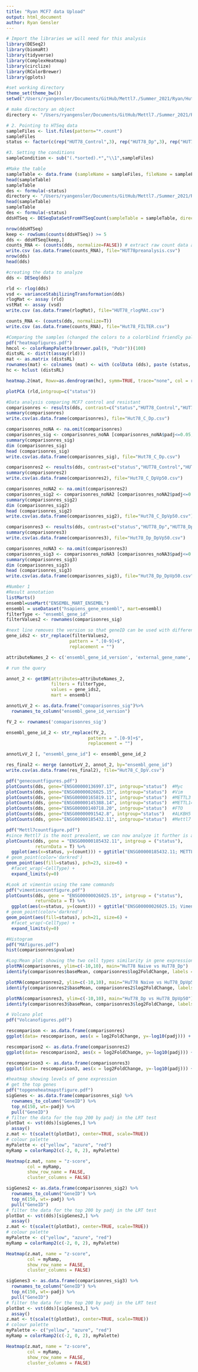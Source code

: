 ```yaml
---
title: "Ryan MCF7 data Upload"
output: html_document
author: Ryan Gensler
---
```


```r
# Import the libraries we will need for this analysis
library(DESeq2)
library(biomaRt)
library(tidyverse)
library(ComplexHeatmap)
library(circlize)
library(RColorBrewer)
library(gplots)

```


```r
#set working directory
theme_set(theme_bw())
setwd("/Users/ryangensler/Documents/GitHub/Mettl7./Summer_2021/Ryan/Hut78 analysis")
```


```r
# make directory an object
directory <- "/Users/ryangensler/Documents/GitHub/Mettl7./Summer_2021/Ryan/Hut78 analysis"
```


```r
# 2. Pointing to HTSeq data
sampleFiles <- list.files(pattern="*.count")
sampleFiles
status <- factor(c(rep("HUT78_Control",3), rep("HUT78_Dp",3), rep("HUT78_DpVp50",3)))
```


```r
#3. Setting the conditions
sampleCondition <- sub("(.*sorted).*","\\1",sampleFiles)

```


```r
#Make the table 
sampleTable <- data.frame (sampleName = sampleFiles, fileName = sampleFiles, status=status)
head(sampleTable)
sampleTable
des <- formula(~status)
directory <- "/Users/ryangensler/Documents/GitHub/Mettl7./Summer_2021/Ryan/Hut78 analysis"
head(sampleTable)
sampleTable
des <- formula(~status)
ddsHTSeq <- DESeqDataSetFromHTSeqCount(sampleTable = sampleTable, directory = directory, design= des)

```


```r
nrow(ddsHTSeq)
keep <- rowSums(counts(ddsHTSeq)) >= 5
dds <- ddsHTSeq[keep,]
counts_RNA <- (counts(dds, normalize=FALSE)) # extract raw count data after normalization
write.csv (as.data.frame(counts_RNA), file="HUT78preanalysis.csv") 
nrow(dds)
head(dds)
```

```r
#creating the data to analyze
dds <- DESeq(dds) 
```

```r

rld <- rlog(dds)
vsd <- varianceStabilizingTransformation(dds)
rlogMat <- assay (rld)
vstMat <- assay (vsd)
write.csv (as.data.frame(rlogMat), file="HUT78_rlogMAt.csv")

counts_RNA <- (counts(dds, normalize=T))
write.csv (as.data.frame(counts_RNA), file="Hut78_FILTER.csv")

```

```r
#Comparing the samples (changed the colors to a colorblind friendly palate)
pdf("heatmapfigures.pdf")
hmcol <- colorRampPalette(brewer.pal(9, "PuOr"))(100)
distsRL <- dist(t(assay(rld)))
mat <- as.matrix (distsRL) 
rownames(mat) <- colnames (mat) <- with (colData (dds), paste (status, sep = " : "))
hc <- hclust (distsRL)

heatmap.2(mat, Rowv=as.dendrogram(hc), symm=TRUE, trace="none", col = rev (hmcol))

plotPCA (rld,intgroup=c("status"))
```

```r
#Data analysis comparing MCF7 control and resistant
comparisonres <- results(dds, contrast=c("status","HUT78_Control","HUT78_Dp"))
summary(comparisonres)
write.csv(as.data.frame(comparisonres), file="Hut78_C_Dp.csv")

comparisonres_noNA <- na.omit(comparisonres)
comparisonres_sig <- comparisonres_noNA [comparisonres_noNA$padj<=0.05,]
summary(comparisonres_sig)
dim (comparisonres_sig)
head (comparisonres_sig)
write.csv(as.data.frame(comparisonres_sig), file="Hut78_C_Dp.csv")
```

```r
comparisonres2 <- results(dds, contrast=c("status","HUT78_Control","HUT78_DpVp50"))
summary(comparisonres2)
write.csv(as.data.frame(comparisonres2), file="Hut78_C_DpVp50.csv")

comparisonres_noNA2 <- na.omit(comparisonres2)
comparisonres_sig2 <- comparisonres_noNA2 [comparisonres_noNA2$padj<=0.05,]
summary(comparisonres_sig2)
dim (comparisonres_sig2)
head (comparisonres_sig2)
write.csv(as.data.frame(comparisonres_sig2), file="Hut78_C_DpVp50.csv")
```

```r
comparisonres3 <- results(dds, contrast=c("status","HUT78_Dp","HUT78_DpVp50"))
summary(comparisonres3)
write.csv(as.data.frame(comparisonres3), file="Hut78_Dp_DpVp50.csv")

comparisonres_noNA3 <- na.omit(comparisonres3)
comparisonres_sig3 <- comparisonres_noNA3 [comparisonres_noNA3$padj<=0.05,]
summary(comparisonres_sig3)
dim (comparisonres_sig3)
head (comparisonres_sig3)
write.csv(as.data.frame(comparisonres_sig3), file="Hut78_Dp_DpVp50.csv")
```

```r
#Number 1
#Result annotation
listMarts()
ensembl=useMart("ENSEMBL_MART_ENSEMBL")
ensembl = useDataset("hsapiens_gene_ensembl", mart=ensembl)
filterType <- "ensembl_gene_id"
filterValues2 <- rownames(comparisonres_sig)

#next line removes the version so that geneID can be used with different annotation versions
gene_ids2 <- str_replace(filterValues2,
                        pattern = ".[0-9]+$",
                        replacement = "")

attributeNames_2 <- c('ensembl_gene_id_version', 'external_gene_name', 'gene_biotype', 'ensembl_gene_id')

# run the query

annot_2 <- getBM(attributes=attributeNames_2, 
                 filters = filterType, 
                 values = gene_ids2, 
                 mart = ensembl)

annotLvV_2 <- as.data.frame("comaparisonres_sig")%>% 
  rownames_to_column("ensembl_gene_id_version")

fV_2 <- rownames('comaparisonres_sig')

ensembl_gene_id_2 <- str_replace(fV_2,
                               pattern = ".[0-9]+$",
                               replacement = "")

annotLvV_2 [, "ensembl_gene_id"] <- ensembl_gene_id_2

res_final2 <- merge (annotLvV_2, annot_2, by="ensembl_gene_id")
write.csv(as.data.frame(res_final2), file="Hut78_C_DpV.csv")
```


```r
pdf("genecountfigures.pdf")
plotCounts(dds, gene="ENSG00000136997.17", intgroup="status")  #Myc
plotCounts(dds, gene="ENSG00000026025.15", intgroup="status")  #Vim
plotCounts(dds, gene="ENSG00000165819.11", intgroup="status")  #METTL3
plotCounts(dds, gene="ENSG00000145388.14", intgroup="status")  #METTL14
plotCounts(dds, gene="ENSG00000140718.20", intgroup="status")  #FTO
plotCounts(dds, gene="ENSG00000091542.8", intgroup="status")   #ALKBH5
plotCounts(dds, gene="ENSG00000185432.11", intgroup="status")  #Mettl7
```


```r
pdf("Mettl7countfigure.pdf")
#since Mettl7 is the most prevalent, we can now analyze it further is a ggplot 
plotCounts(dds, gene = "ENSG00000185432.11", intgroup = ("status"),
           returnData = T) %>% 
  ggplot(aes(x=status, y=(count))) + ggtitle("ENSG00000185432.11; METTL7A") +
# geom_point(color='darkred')
geom_point(aes(fill=status), pch=23, size=6) +
  #facet_wrap(~CellType) +
  expand_limits(y=0)
```
```r
#Look at vimentin using the same commands 
pdf("vimentincountfigure.pdf")
plotCounts(dds, gene = "ENSG00000026025.15", intgroup = ("status"),
           returnData = T) %>% 
  ggplot(aes(x=status, y=(count))) + ggtitle("ENSG00000026025.15; Vimentin") +
# geom_point(color='darkred')
geom_point(aes(fill=status), pch=21, size=6) +
  #facet_wrap(~CellType) +
  expand_limits(y=0)
```

```r
#Histogram 
pdf("MAfigures.pdf")
hist(comparisonres$pvalue)

#Log:Mean plot showing the two cell types similarity in gene expression
plotMA(comparisonres, ylim=c(-10,10), main="HuT78 Naive vs HuT78_Dp")
identify(comparisonres$baseMean, comparisonres$log2FoldChange, labels = row.names(comparisonres))

plotMA(comparisonres2, ylim=c(-10,10), main="HuT78 Naive vs HuT78_DpVp50")
identify(comparisonres2$baseMean, comparisonres2$log2FoldChange, labels = row.names(comparisonres2))

plotMA(comparisonres3, ylim=c(-10,10), main="HuT78_Dp vs HuT78_DpVp50")
identify(comparisonres3$baseMean, comparisonres3$log2FoldChange, labels = row.names(comparisonres3))
```

```r
# Volcano plot 
pdf("Volcanofigures.pdf")

rescomparison <- as.data.frame(comparisonres)
ggplot(data= rescomparison, aes(x = log2FoldChange, y=-log10(padj))) + geom_point(aes(colour=padj < 0.05), size=2)+ ggtitle("HuT78 Naive vs HuT78 Resistant") +xlab("log2 Fold Change") + ylab("-log10 padj")

rescomparison2 <- as.data.frame(comparisonres2)
ggplot(data= rescomparison2, aes(x = log2FoldChange, y=-log10(padj))) + geom_point(aes(colour=padj < 0.05), size=2)+ ggtitle("HuT78_C vs HuT78DpVp50") +xlab("log2 Fold Change") + ylab("-log10 padj")

rescomparison3 <- as.data.frame(comparisonres3)
ggplot(data= rescomparison3, aes(x = log2FoldChange, y=-log10(padj))) + geom_point(aes(colour=padj < 0.05), size=2)+ ggtitle("HuT78_Dp vs HuT78DpVp50") +xlab("log2 Fold Change") + ylab("-log10 padj")
```


```r
#heatmap showing levels of gene expression
# get the top genes
pdf("topgeneheatmapstfigure.pdf")
sigGenes <- as.data.frame(comparisonres_sig) %>% 
  rownames_to_column("GeneID") %>% 
  top_n(150, wt=-padj) %>% 
  pull("GeneID")
# filter the data for the top 200 by padj in the LRT test
plotDat <- vst(dds)[sigGenes,] %>% 
  assay()
z.mat <- t(scale(t(plotDat), center=TRUE, scale=TRUE))
# colour palette
myPalette <- c("yellow", "azure", "red")
myRamp = colorRamp2(c(-2, 0, 2), myPalette)

Heatmap(z.mat, name = "z-score",
        col = myRamp,            
        show_row_name = FALSE,
        cluster_columns = FALSE)

sigGenes2 <- as.data.frame(comparisonres_sig2) %>% 
  rownames_to_column("GeneID") %>% 
  top_n(150, wt=-padj) %>% 
  pull("GeneID")
# filter the data for the top 200 by padj in the LRT test
plotDat <- vst(dds)[sigGenes2,] %>% 
  assay()
z.mat <- t(scale(t(plotDat), center=TRUE, scale=TRUE))
# colour palette
myPalette <- c("yellow", "azure", "red")
myRamp = colorRamp2(c(-2, 0, 2), myPalette)

Heatmap(z.mat, name = "z-score",
        col = myRamp,            
        show_row_name = FALSE,
        cluster_columns = FALSE)

sigGenes3 <- as.data.frame(comparisonres_sig3) %>% 
  rownames_to_column("GeneID") %>% 
  top_n(150, wt=-padj) %>% 
  pull("GeneID")
# filter the data for the top 200 by padj in the LRT test
plotDat <- vst(dds)[sigGenes3,] %>% 
  assay()
z.mat <- t(scale(t(plotDat), center=TRUE, scale=TRUE))
# colour palette
myPalette <- c("yellow", "azure", "red")
myRamp = colorRamp2(c(-2, 0, 2), myPalette)

Heatmap(z.mat, name = "z-score",
        col = myRamp,            
        show_row_name = FALSE,
        cluster_columns = FALSE)
```





